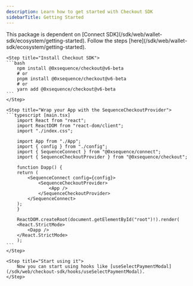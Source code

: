 ```yaml
---
description: Learn how to get started with Checkout SDK
sidebarTitle: Getting Started
---
```


<Info>
    This package is dependent on [Connect SDK](/sdk/web/wallet-sdk/ecosystem/getting-started).
</Info>

<Steps>
    <Step title="Install and setup Connect SDK">
        Follow the steps [here](/sdk/web/wallet-sdk/ecosystem/getting-started).
    </Step>

    
    <Step title="Install Checkout SDK">
    ```bash
        npm install @0xsequence/checkout@v6-beta
        # or
        pnpm install @0xsequence/checkout@v6-beta
        # or
        yarn add @0xsequence/checkout@v6-beta
    ```
    </Step>

    <Step title="Wrap your App with the SequenceCheckoutProvider">
    ```typescript [main.tsx]
        import React from "react";
        import ReactDOM from "react-dom/client";
        import "./index.css";

        import App from "./App";
        import { config } from "./config";
        import { SequenceConnect } from "@0xsequence/connect";
        import { SequenceCheckoutProvider } from "@0xsequence/checkout";

        function Dapp() {
        return (
            <SequenceConnect config={config}>
                <SequenceCheckoutProvider>
                    <App />
                </SequenceCheckoutProvider>
            </SequenceConnect>
        );
        }

        ReactDOM.createRoot(document.getElementById("root")!).render(
        <React.StrictMode>
            <Dapp />
        </React.StrictMode>
        );
    ```
    </Step>

    <Step title="Start using it">
        Now you can start using hooks like [useSelectPaymentModal](/sdk/web/checkout-sdk/hooks/useSelectPaymentModal).
    </Step>
</Steps>